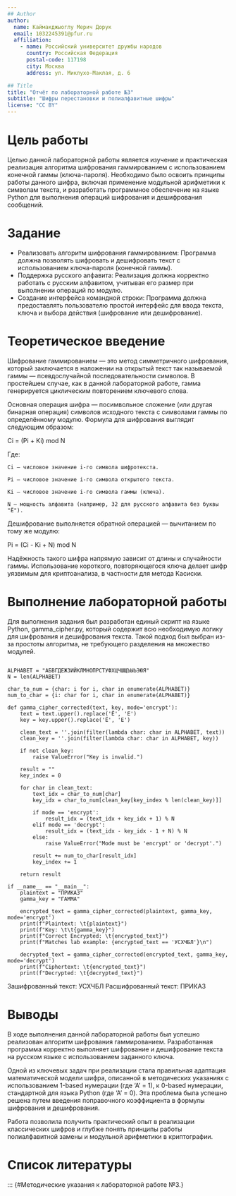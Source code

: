 ```yaml
---
## Author
author:
  name: Каймакджыоглу Мерич Дорук
  email: 1032245391@pfur.ru
  affiliation:
    - name: Российский университет дружбы народов
      country: Российская Федерация
      postal-code: 117198
      city: Москва
      address: ул. Миклухо-Маклая, д. 6

## Title
title: "Отчёт по лабораторной работе №3"
subtitle: "Шифры перестановки и полиалфавитные шифры"
license: "CC BY"
---
```


# Цель работы

Целью данной лабораторной работы является изучение и практическая реализация алгоритма шифрования гаммированием с использованием конечной гаммы (ключа-пароля). Необходимо было освоить принципы работы данного шифра, включая применение модульной арифметики к символам текста, и разработать программное обеспечение на языке Python для выполнения операций шифрования и дешифрования сообщений.

# Задание

- Реализовать алгоритм шифрования гаммированием: Программа должна позволять шифровать и дешифровать текст с использованием ключа-пароля (конечной гаммы).
- Поддержка русского алфавита: Реализация должна корректно работать с русским алфавитом, учитывая его размер при выполнении операций по модулю.
- Создание интерфейса командной строки: Программа должна предоставлять пользователю простой интерфейс для ввода текста, ключа и выбора действия (шифрование или дешифрование).

# Теоретическое введение

Шифрование гаммированием — это метод симметричного шифрования, который заключается в наложении на открытый текст так называемой гаммы — псевдослучайной последовательности символов. В простейшем случае, как в данной лабораторной работе, гамма генерируется циклическим повторением ключевого слова.

Основная операция шифра — посимвольное сложение (или другая бинарная операция) символов исходного текста с символами гаммы по определённому модулю. Формула для шифрования выглядит следующим образом:

Ci = (Pi + Ki) mod N

Где:

    Ci — числовое значение i-го символа шифротекста.

    Pi — числовое значение i-го символа открытого текста.

    Ki — числовое значение i-го символа гаммы (ключа).

    N — мощность алфавита (например, 32 для русского алфавита без буквы "Ё").

Дешифрование выполняется обратной операцией — вычитанием по тому же модулю:

Pi = (Ci - Ki + N) mod N

Надёжность такого шифра напрямую зависит от длины и случайности гаммы. Использование короткого, повторяющегося ключа делает шифр уязвимым для криптоанализа, в частности для метода Касиски.

# Выполнение лабораторной работы

Для выполнения задания был разработан единый скрипт на языке Python, gamma_cipher.py, который содержит всю необходимую логику для шифрования и дешифрования текста. Такой подход был выбран из-за простоты алгоритма, не требующего разделения на множество модулей.

```

ALPHABET = "АБВГДЕЖЗИЙКЛМНОПРСТУФХЦЧШЩЪЫЬЭЮЯ"
N = len(ALPHABET)

char_to_num = {char: i for i, char in enumerate(ALPHABET)}
num_to_char = {i: char for i, char in enumerate(ALPHABET)}

def gamma_cipher_corrected(text, key, mode='encrypt'):
    text = text.upper().replace('Ё', 'Е')
    key = key.upper().replace('Ё', 'Е')
    
    clean_text = ''.join(filter(lambda char: char in ALPHABET, text))
    clean_key = ''.join(filter(lambda char: char in ALPHABET, key))

    if not clean_key:
        raise ValueError("Key is invalid.")

    result = ""
    key_index = 0

    for char in clean_text:
        text_idx = char_to_num[char]
        key_idx = char_to_num[clean_key[key_index % len(clean_key)]]
        
        if mode == 'encrypt':
            result_idx = (text_idx + key_idx + 1) % N 
        elif mode == 'decrypt':
            result_idx = (text_idx - key_idx - 1 + N) % N
        else:
            raise ValueError("Mode must be 'encrypt' or 'decrypt'.")
            
        result += num_to_char[result_idx]
        key_index += 1
        
    return result

if __name__ == "__main__":
    plaintext = "ПРИКАЗ"
    gamma_key = "ГАММА"
    
    encrypted_text = gamma_cipher_corrected(plaintext, gamma_key, mode='encrypt')
    print(f"Plaintext: \t{plaintext}")
    print(f"Key: \t\t{gamma_key}")
    print(f"Correct Encrypted: \t{encrypted_text}")
    print(f"Matches lab example: {encrypted_text == 'УСХЧБЛ'}\n")
    
    decrypted_text = gamma_cipher_corrected(encrypted_text, gamma_key, mode='decrypt')
    print(f"Ciphertext: \t{encrypted_text}")
    print(f"Decrypted: \t{decrypted_text}")
```

Зашифрованный текст: УСХЧБЛ
Расшифрованный текст: ПРИКАЗ

# Выводы

В ходе выполнения данной лабораторной работы был успешно реализован алгоритм шифрования гаммированием. Разработанная программа корректно выполняет шифрование и дешифрование текста на русском языке с использованием заданного ключа.

Одной из ключевых задач при реализации стала правильная адаптация математической модели шифра, описанной в методических указаниях с использованием 1-based нумерации (где 'А' = 1), к 0-based нумерации, стандартной для языка Python (где 'А' = 0). Эта проблема была успешно решена путем введения поправочного коэффициента в формулы шифрования и дешифрования.

Работа позволила получить практический опыт в реализации классических шифров и глубже понять принципы работы полиалфавитной замены и модульной арифметики в криптографии.

# Список литературы{.unnumbered}

::: {#Методические указания к лабораторной работе №3.}
